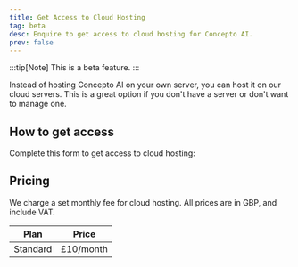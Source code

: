 ```yaml
---
title: Get Access to Cloud Hosting
tag: beta
desc: Enquire to get access to cloud hosting for Concepto AI.
prev: false
---
```

:::tip[Note]
This is a beta feature.
:::

Instead of hosting Concepto AI on your own server, you can host it on our cloud servers. This is a great option if you don't have a server or don't want to manage one.

## How to get access
Complete this form to get access to cloud hosting:

## Pricing
We charge a set monthly fee for cloud hosting. All prices are in GBP, and include VAT.

| Plan | Price |
| ---- | ----- |
| Standard | £10/month |

